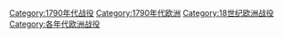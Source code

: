 [[Category:1790年代战役|Category:1790年代战役]]
[[Category:1790年代欧洲|Category:1790年代欧洲]]
[[Category:18世纪欧洲战役|Category:18世纪欧洲战役]]
[[Category:各年代欧洲战役|Category:各年代欧洲战役]]